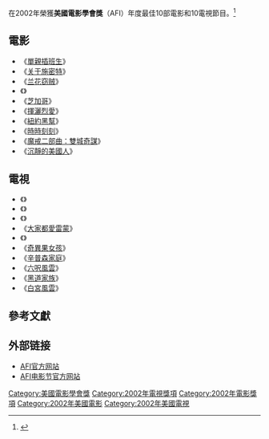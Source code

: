 {{多個問題|
{{onesource|time=2016-03-11T08:58:55+00:00}}
{{primarysources|time=2016-03-11T08:58:55+00:00}}
{{expand|time=2015-01-20T15:39:43+00:00}}
{{refimprove|time=2015-01-20T15:39:43+00:00}}
}}
{{noteTA
|G1=Show
|1=zh-hk:單親插班生; zh-tw:非關男孩; zh-hans:关于一个男孩;
|2=zh-tw:心的方向; zh-hans:关于施密特;
|3=zh-cn:兰花窃贼;zh-hk:何必偏偏玩謝我;zh-tw:蘭花賊;
}}

在2002年榮獲'''美國電影學會獎'''（AFI）年度最佳10部電影和10電視節目。<ref>{{cite press release |url=http://articles.chicagotribune.com/2002-12-17/news/0212180341_1_heaven-critics-foreign-language-film |title=Oscar favorites far from obvious |agency=[[芝加哥論壇報|芝加哥論壇報]] |date=December 17, 2002 |accessdate=2015-01-20 |archive-date=2015-01-20 |archive-url=https://web.archive.org/web/20150120163718/http://articles.chicagotribune.com/2002-12-17/news/0212180341_1_heaven-critics-foreign-language-film |dead-url=no }}</ref>

== 電影 ==
*《[[單親插班生|單親插班生]]》
*《[[关于施密特|关于施密特]]》
*《[[兰花窃贼|兰花窃贼]]》
*《{{tsl|en|Antwone Fisher (film)|衝出逆境}}》
*《[[芝加哥_(电影)|芝加哥]]》
*《[[揮灑烈愛|揮灑烈愛]]》
*《[[紐約黑幫|紐約黑幫]]》
*《[[時時刻刻|時時刻刻]]》
*《[[魔戒二部曲：雙城奇謀|魔戒二部曲：雙城奇謀]]》
*《[[沉靜的美國人|沉靜的美國人]]》

== 電視 ==
*《{{tsl|en|The Believer (film)|信徒 (電影)|信徒}}》
*《{{tsl|en|Boomtown (2002 TV series)|千面謎城}}》
*《{{tsl|en|Door to Door (film)|永不放棄 (電影)|永不放棄}}》
*《[[大家都愛雷蒙|大家都愛雷蒙]]》
*《{{tsl|en|The Gathering Storm (2002 film)|集結風暴}}》
*《[[奇異果女孩|奇異果女孩]]》
*《[[辛普森家庭|辛普森家庭]]》
*《[[六呎風雲|六呎風雲]]》
*《[[黑道家族|黑道家族]]》
*《[[白宮風雲|白宮風雲]]》

== 參考文獻 ==
{{reflist}}

== 外部链接 ==
*[http://www.afi.com/ AFI官方网站]{{Wayback|url=http://www.afi.com/ |date=20191115021425 }}
*[http://www.afi.com/afifest AFI电影节官方网站]{{Wayback|url=http://www.afi.com/afifest |date=20150121070723 }}

{{美國電影學會獎}}

[[Category:美國電影學會獎|Category:美國電影學會獎]]
[[Category:2002年電視獎項|Category:2002年電視獎項]]
[[Category:2002年電影獎項|Category:2002年電影獎項]]
[[Category:2002年美國電影|Category:2002年美國電影]]
[[Category:2002年美國電視|Category:2002年美國電視]]